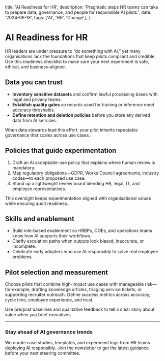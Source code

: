   title: 'AI Readiness for HR',
  description:
    'Pragmatic steps HR teams can take to prepare data, governance, and people for responsible AI pilots.',
  date: '2024-09-18',
  tags: ['AI', 'HR', 'Change'],
}


# AI Readiness for HR

HR leaders are under pressure to “do something with AI,” yet many organisations lack the foundations that keep pilots compliant and credible. Use this readiness checklist to make sure your next experiment is safe, ethical, and business-aligned.

## Data you can trust

- **Inventory sensitive datasets** and confirm lawful processing bases with legal and privacy teams.
- **Establish quality gates** so records used for training or inference meet accuracy thresholds.
- **Define retention and deletion policies** before you store any derived data from AI services.

When data stewards lead this effort, your pilot inherits repeatable governance that scales across use cases.

## Policies that guide experimentation

1. Draft an AI acceptable-use policy that explains where human review is mandatory.
2. Map regulatory obligations—GDPR, Works Council agreements, industry codes—to each proposed use case.
3. Stand up a lightweight review board blending HR, legal, IT, and employee representatives.

This oversight keeps experimentation aligned with organisational values while ensuring audit readiness.

## Skills and enablement

- Build role-based enablement so HRBPs, COEs, and operations teams know how AI supports their workflows.
- Clarify escalation paths when outputs look biased, inaccurate, or incomplete.
- Celebrate early adopters who use AI responsibly to solve real employee problems.

<InlineROI className="my-12" />

## Pilot selection and measurement

Choose pilots that combine high-impact use cases with manageable risk—for example, drafting knowledge articles, triaging service tickets, or supporting recruiter outreach. Define success metrics across accuracy, cycle time, employee experience, and trust.

Use pre/post baselines and qualitative feedback to tell a clear story about value when you brief executives.

<BlogCTA className="mt-12" />

---

### Stay ahead of AI governance trends

We curate case studies, templates, and experiment logs from HR teams deploying AI responsibly. Join the newsletter to get the latest guidance before your next steering committee.

<NewsletterForm className="mt-6" />
